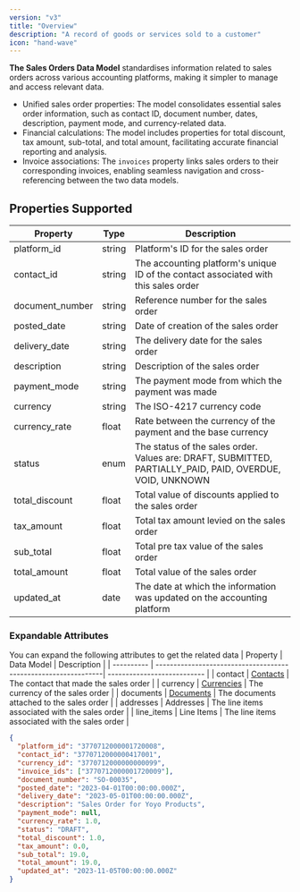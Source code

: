 ```yaml
---
version: "v3"
title: "Overview"
description: "A record of goods or services sold to a customer"
icon: "hand-wave"
---
```


**The Sales Orders Data Model** standardises information related to sales orders across various accounting platforms, making it simpler to manage and access relevant data.

- Unified sales order properties: The model consolidates essential sales order information, such as contact ID, document number, dates, description, payment mode, and currency-related data.
- Financial calculations: The model includes properties for total discount, tax amount, sub-total, and total amount, facilitating accurate financial reporting and analysis.
- Invoice associations: The `invoices` property links sales orders to their corresponding invoices, enabling seamless navigation and cross-referencing between the two data models.

## Properties Supported

| Property        | Type   | Description                                                                                               |
| --------------- | ------ | --------------------------------------------------------------------------------------------------------- |
| platform_id     | string | Platform's ID for the sales order                                                                         |
| contact_id      | string | The accounting platform's unique ID of the contact associated with this sales order                       |
| document_number | string | Reference number for the sales order                                                                      |
| posted_date     | string | Date of creation of the sales order                                                                       |
| delivery_date   | string | The delivery date for the sales order                                                                     |
| description     | string | Description of the sales order                                                                            |
| payment_mode    | string | The payment mode from which the payment was made                                                          |
| currency        | string | The ISO-4217 currency code                                                                                |
| currency_rate   | float  | Rate between the currency of the payment and the base currency                                            |
| status          | enum   | The status of the sales order. Values are: DRAFT, SUBMITTED, PARTIALLY_PAID, PAID, OVERDUE, VOID, UNKNOWN |
| total_discount  | float  | Total value of discounts applied to the sales order                                                       |
| tax_amount      | float  | Total tax amount levied on the sales order                                                                |
| sub_total       | float  | Total pre tax value of the sales order                                                                    |
| total_amount    | float  | Total value of the sales order                                                                            |
| updated_at      | date   | The date at which the information was updated on the accounting platform                                  |

### Expandable Attributes

You can expand the following attributes to get the related data
| Property | Data Model | Description |
| ---------- | ---------------------------------------------------------------| --------------------------- |
| contact | [Contacts](/api-reference/v3/accounting/contacts/overview) | The contact that made the sales order |
| currency | [Currencies](/api-reference/v3/accounting/currencies/overview) | The currency of the sales order |
| documents | [Documents](/api-reference/v3/accounting/documents/overview) | The documents attached to the sales order |
| addresses | Addresses | The line items associated with the sales order |
| line_items | Line Items | The line items associated with the sales order |

<ResponseExample name="The Sales Order Object">

```json The Sales Order Response Object
{
  "platform_id": "3770712000001720008",
  "contact_id": "3770712000000417001",
  "currency_id": "3770712000000000099",
  "invoice_ids": ["3770712000001720009"],
  "document_number": "SO-00035",
  "posted_date": "2023-04-01T00:00:00.000Z",
  "delivery_date": "2023-05-01T00:00:00.000Z",
  "description": "Sales Order for Yoyo Products",
  "payment_mode": null,
  "currency_rate": 1.0,
  "status": "DRAFT",
  "total_discount": 1.0,
  "tax_amount": 0.0,
  "sub_total": 19.0,
  "total_amount": 19.0,
  "updated_at": "2023-11-05T00:00:00.000Z"
}
```

</ResponseExample>
